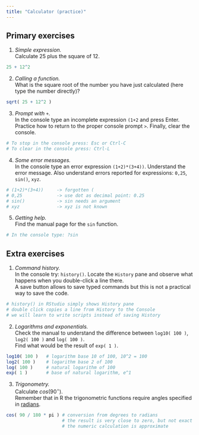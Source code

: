 ```yaml
---
title: "Calculator (practice)"
---
```


## Primary exercises

1. *Simple expression.*  
Calculate 25 plus the square of 12.

```r
25 + 12^2
```

2. *Calling a function.*  
What is the square root of the number you have just calculated (here type the number directly)?

```r
sqrt( 25 + 12^2 )
```

3. *Prompt with `+`.*  
In the console type an incomplete expression `(1+2` and press Enter. Practice how to return to the proper console prompt `>`. Finally, clear the console.

```r
# To stop in the console press: Esc or Ctrl-C
# To clear in the console press: Ctrl-L
```

4. *Some error messages.*  
In the console type an error expression `(1+2)*(3+4))`. Understand the error message. Also understand errors reported for expressions: `0,25`, `sin()`, `xyz`.

```r
# (1+2)*(3+4))     -> forgotten (
# 0,25             -> use dot as decimal point: 0.25
# sin()            -> sin needs an argument
# xyz              -> xyz is not known
```

5. *Getting help.*  
Find the manual page for the `sin` function.

```r
# In the console type: ?sin
```

## Extra exercises

1. *Command history.*  
In the console try: `history()`. Locate the `History` pane and observe what happens when you double-click a line there.  
A save button allows to save typed commands but this is not a practical way to save the code.

```r
# history() in RStudio simply shows History pane
# double click copies a line from History to the Console
# we will learn to write scripts instead of saving History
```

2. *Logarithms and exponentials.*  
Check the manual to understand the difference between `log10( 100 )`, `log2( 100 )` and `log( 100 )`.  
Find what would be the result of `exp( 1 )`.

```r
log10( 100 )   # logarithm base 10 of 100, 10^2 = 100
log2( 100 )    # logarithm base 2 of 100
log( 100 )     # natural logarithm of 100
exp( 1 )       # base of natural logarithm, e^1
```

3. *Trigonometry.*  
Calculate $cos(90^{\circ})$.  
Remember that in R the trigonometric functions require angles specified in [radians](https://en.wikipedia.org/wiki/Radian).

```r
cos( 90 / 180 * pi ) # conversion from degrees to radians
                     # the result is very close to zero, but not exact zero
                     # the numeric calculation is approximate
```


